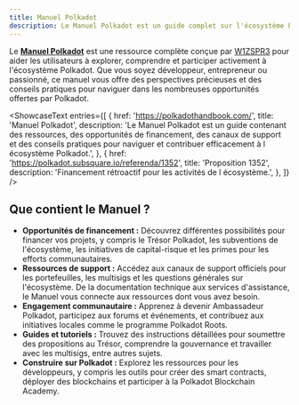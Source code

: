 ```yaml
---
title: Manuel Polkadot
description: Le Manuel Polkadot est un guide complet sur l'écosystème Polkadot, incluant les projets, outils et ressources.
---
```



Le **[Manuel Polkadot](https://polkadothandbook.com/)** est une ressource complète conçue par [W1ZSPR3](https://x.com/replghost) pour aider les utilisateurs à explorer, comprendre et participer activement à l'écosystème Polkadot. Que vous soyez développeur, entrepreneur ou passionné, ce manuel vous offre des perspectives précieuses et des conseils pratiques pour naviguer dans les nombreuses opportunités offertes par Polkadot.

<ShowcaseText
  entries={[
    {
      href: 'https://polkadothandbook.com/',
      title: 'Manuel Polkadot',
      description: 'Le Manuel Polkadot est un guide contenant des ressources, des opportunités de financement, des canaux de support et des conseils pratiques pour naviguer et contribuer efficacement à l écosystème Polkadot.',
    },
    {
      href: 'https://polkadot.subsquare.io/referenda/1352',
      title: 'Proposition 1352',
      description: 'Financement rétroactif pour les activités de l écosystème.',
    },
  ]}
/>

## Que contient le Manuel ?
- **Opportunités de financement :** Découvrez différentes possibilités pour financer vos projets, y compris le Trésor Polkadot, les subventions de l'écosystème, les initiatives de capital-risque et les primes pour les efforts communautaires.
- **Ressources de support :** Accédez aux canaux de support officiels pour les portefeuilles, les multisigs et les questions générales sur l'écosystème. De la documentation technique aux services d'assistance, le Manuel vous connecte aux ressources dont vous avez besoin.
- **Engagement communautaire :** Apprenez à devenir Ambassadeur Polkadot, participez aux forums et événements, et contribuez aux initiatives locales comme le programme Polkadot Roots.
- **Guides et tutoriels :** Trouvez des instructions détaillées pour soumettre des propositions au Trésor, comprendre la gouvernance et travailler avec les multisigs, entre autres sujets.
- **Construire sur Polkadot :** Explorez les ressources pour les développeurs, y compris les outils pour créer des smart contracts, déployer des blockchains et participer à la Polkadot Blockchain Academy.
